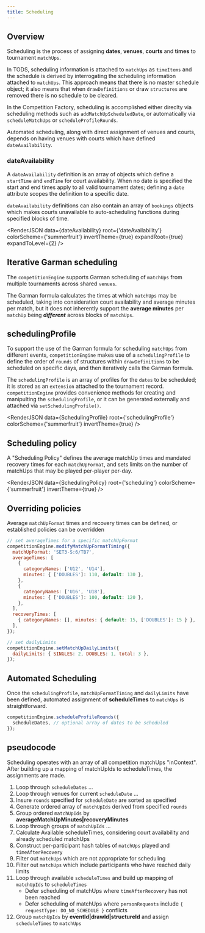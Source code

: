 ```yaml
---
title: Scheduling
---
```



## Overview

Scheduling is the process of assigning **dates**, **venues**, **courts** and **times** to tournament `matchUps`.

In TODS, scheduling information is attached to `matchUps` as `timeItems` and the schedule is derived by interrogating the scheduling information attached to `matchUps`.
This approach means that there is no master schedule object; it also means that when `drawDefinitions` or draw `structures` are removed there is no schedule to be cleared.

In the Competition Factory, scheduling is accomplished either direclty via scheduling methods such as `addMatchUpScheduledDate`, or automatically via `scheduleMatchUps` or `scheduleProfileRounds`.

Automated scheduling, along with direct assignment of venues and courts, depends on having venues with courts which have defined `dateAvailability`.

### dateAvailability

A `dateAvailability` definition is an array of objects which define a `startTime` and `endTime` for court availability.
When no date is specified the start and end times apply to all valid tournament dates; defining a `date` attribute scopes the
definition to a specific date.

`dateAvailability` definitions can also contain an array of `bookings` objects which makes courts unavailable to auto-scheduling
functions during specified blocks of time.

<RenderJSON
  data={dateAvailability}
  root={'dateAvailability'}
  colorScheme={'summerfruit'}
  invertTheme={true}
  expandRoot={true}
  expandToLevel={2}
/>

## Iterative Garman scheduling

The `competitionEngine` supports Garman scheduling of `matchUps` from multiple tournaments across shared `venues`.

The Garman formula calculates the times at which `matchUps` may be scheduled, taking into consideration court availability
and average minutes per match, but it does not inherently support the **average minutes** per `matchUp` being **_different_**
across blocks of `matchUps`.

## schedulingProfile

To support the use of the Garman formula for scheduling `matchUps` from different events,
`competitionEngine` makes use of a `schedulingProfile` to define the order of `rounds` of structures within `drawDefinitions`
to be scheduled on specific days, and then iteratively calls the Garman formula.

The `schedulingProfile` is an array of profiles for the `dates` to be scheduled; it is stored as an `extension` attached to the tournament record.
`competitionEngine` provides convenience methods for creating and manipulting the `schedulingProfile`, or it can be generated externally and attached
via `setSchedulingProfile()`.

<RenderJSON
  data={SchedulingProfile}
  root={'schedulingProfile'}
  colorScheme={'summerfruit'}
  invertTheme={true}
/>

## Scheduling policy

A "Scheduling Policy" defines the average matchUp times and mandated recovery times for each `matchUpFormat`,
and sets limits on the number of matchUps that may be played per-player per-day.

<RenderJSON
  data={SchedulingPolicy}
  root={'scheduling'}
  colorScheme={'summerfruit'}
  invertTheme={true}
/>

## Overriding policies

Average `matchUpFormat` times and recovery times can be defined, or established policies can be overridden

```js
// set averageTimes for a specific matchUpFormat
competitionEngine.modifyMatchUpFormatTiming({
  matchUpFormat: 'SET3-S:6/TB7',
  averageTimes: [
    {
      categoryNames: ['U12', 'U14'],
      minutes: { ['DOUBLES']: 110, default: 130 },
    },
    {
      categoryNames: ['U16', 'U18'],
      minutes: { ['DOUBLES']: 100, default: 120 },
    },
  ],
  recoveryTimes: [
    { categoryNames: [], minutes: { default: 15, ['DOUBLES']: 15 } },
  ],
});

// set dailyLimits
competitionEngine.setMatchUpDailyLimits({
  dailyLimits: { SINGLES: 2, DOUBLES: 1, total: 3 },
});
```

## Automated Scheduling

Once the `schedulingProfile`, `matchUpFormatTiming` and `dailyLimits` have been defined, automated assignment of **scheduleTimes** to `matchUps` is straightforward.

```js
competitionEngine.scheduleProfileRounds({
  scheduleDates, // optional array of dates to be scheduled
});
```

## pseudocode

Scheduling operates with an array of all competition matchUps "inContext".
After building up a mapping of matchUpIds to scheduleTimes, the assignments are made.

1. Loop through `scheduleDates` ...
2. Loop through venues for current `scheduleDate` ...
3. Insure `rounds` specified for `scheduleDate` are sorted as specified
4. Generate ordered array of `matchUpIds` derived from specified `rounds`
5. Group ordered `matchUpIds` by **averageMatchUpMinutes|recoveryMinutes**
6. Loop through groups of `matchUpIds` ...
7. Calculate Available scheduleTimes, considering court availability and already scheduled matchUps
8. Construct per-participant hash tables of `matchUps` played and `timeAfterRecovery`
9. Filter out `matchUps` which are not appropriate for scheduling
10. Filter out `matchUps` which include participants who have reached daily limits
11. Loop through available `scheduleTimes` and build up mapping of `matchUpIds` to `scheduleTimes`
    - Defer scheduling of matchUps where `timeAfterRecovery` has not been reached
    - Defer scheduling of matchUps where `personRequests` include `{ requestType: DO_NO_SCHEDULE }` conflicts
12. Group `matchUpIds` by **eventId|drawId|structureId** and assign `scheduleTimes` to `matchUps`
